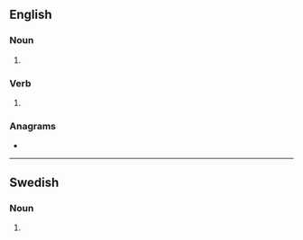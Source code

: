 ==English==

===Noun===
{{head|en|noun form}}

# {{plural of|en|meteor}}

===Verb===
{{head|en|verb form}}

# {{en-third-person singular of|meteor}}

===Anagrams===
* {{anagrams|en|a=eemorst|emoters|ometers|remotes}}

----

==Swedish==

===Noun===
{{head|sv|noun form}}

# {{sv-noun-form-indef-gen|meteor}}